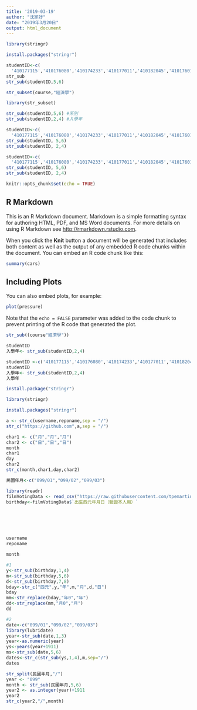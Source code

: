 ```yaml
---
title: '2019-03-19'
author: "沈家妤"
date: "2019年3月20日"
output: html_document
---
```

```r
library(stringr)
```

```r
install.packages("stringr")
```

```r
studentID<-c(
  '410177115','410176080','410174233','410177011','410182045','410176014')
str_sub
str_sub(studentID,5,6)
```

```r
str_subset(course,"經濟學")
```

```r
library(str_subset)
```
```r
str_sub(studentID,5,6) #系別
str_sub(studentID,2,4) #入學年
```

```r
studentID<-c(
  '410177115','410176080','410174233','410177011','410182045','410176014')
str_sub(studentID, 5,6)
str_sub(studentID, 2,4)
```
```r
studentID<-c(
  '410177115','410176080','410174233','410177011','410182045','410176014')
str_sub(studentID, 5,6)
str_sub(studentID, 2,4)
```

```r
knitr::opts_chunk$set(echo = TRUE)
```

## R Markdown

This is an R Markdown document. Markdown is a simple formatting syntax for authoring HTML, PDF, and MS Word documents. For more details on using R Markdown see <http://rmarkdown.rstudio.com>.

When you click the **Knit** button a document will be generated that includes both content as well as the output of any embedded R code chunks within the document. You can embed an R code chunk like this:

```r
summary(cars)
```

## Including Plots

You can also embed plots, for example:

```r
plot(pressure)
```

Note that the `echo = FALSE` parameter was added to the code chunk to prevent printing of the R code that generated the plot.
```r
str_sub((course"經濟學"))
```

```r
studentID
入學年<- str_sub(studentID,2,4)

```

```r
studentID <-c('410177115','410176080','410174233','410177011','410182045','410176014')
studentID
入學年<- str_sub(studentID,2,4)
入學年
```

```r
install.package("stringr")
```

```r
library(stringr)
```

```r
install.packages("stringr")
```

```r
a <- str_c(username,reponame,sep = "/")
str_c("https://github.com",a,sep = "/")
```

```r
char1 <- c("月","月","月")
char2 <- c("日","日","日")
month
char1
day 
char2
str_c(month,char1,day,char2)
```

```r
民國年月<-c("099/01","099/02","099/03")
```

```r
library(readr)
filmVotingData <- read_csv("https://raw.githubusercontent.com/tpemartin/github-data/master/%E7%AC%AC%E4%B8%89%E5%B1%86%E7%B6%93%E6%BF%9F%E6%92%AD%E5%AE%A2%E7%AB%B6%E8%B3%BD%E5%8F%83%E8%B3%BD%E4%BD%9C%E5%93%81%E6%8A%95%E7%A5%A8%E7%B5%90%E6%9E%9C%E6%A8%A3%E6%9C%AC%20-%20Sheet1.csv")
birthday<-filmVotingData$`出生西元年月日（驗證本人用）`
```

```r

```

```r

```

```r

```

```r

```

```r

```

```r
username
reponame
```

```r
month
```
```r
#1
y<-str_sub(birthday,1,4)
m<-str_sub(birthday,5,6)
d<-str_sub(birthday,7,8)
bday<-str_c("西元",y,"年",m,"月",d,"日")
bday
mm<-str_replace(bday,"年0","年")
dd<-str_replace(mm,"月0","月")
dd

#2
date<-c("099/01","099/02","099/03")
library(lubridate)
year<-str_sub(date,1,3)
year<-as.numeric(year)
ys<-years(year+1911)
ms<-str_sub(date,5,6)
dates<-str_c(str_sub(ys,1,4),m,sep="/")
dates
```

```r
str_split(民國年月,"/")
year <- "099"
month <- str_sub(民國年月,5,6)
year2 <- as.integer(year)+1911
year2
str_c(year2,"/",month)
```

